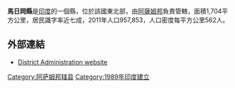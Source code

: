 '''馬日岡縣'''是[[印度|印度]]的一個縣，位於該國東北部，由[[阿薩姆邦|阿薩姆邦]]負責管轄，面積1,704平方公里，居民識字率近七成，2011年人口957,853，人口密度每平方公里562人。

==外部連結==
* [https://web.archive.org/web/20140227192057/http://morigaon.nic.in/ District Administration website]

{{coord|26|15|00|N|92|20|24|E|region:IN-AS_type:adm2nd_source:kolossus-nowiki|display=title}}

{{印度行政区划小作品}}
[[Category:阿萨姆邦辖县|Category:阿萨姆邦辖县]]
[[Category:1989年印度建立|Category:1989年印度建立]]